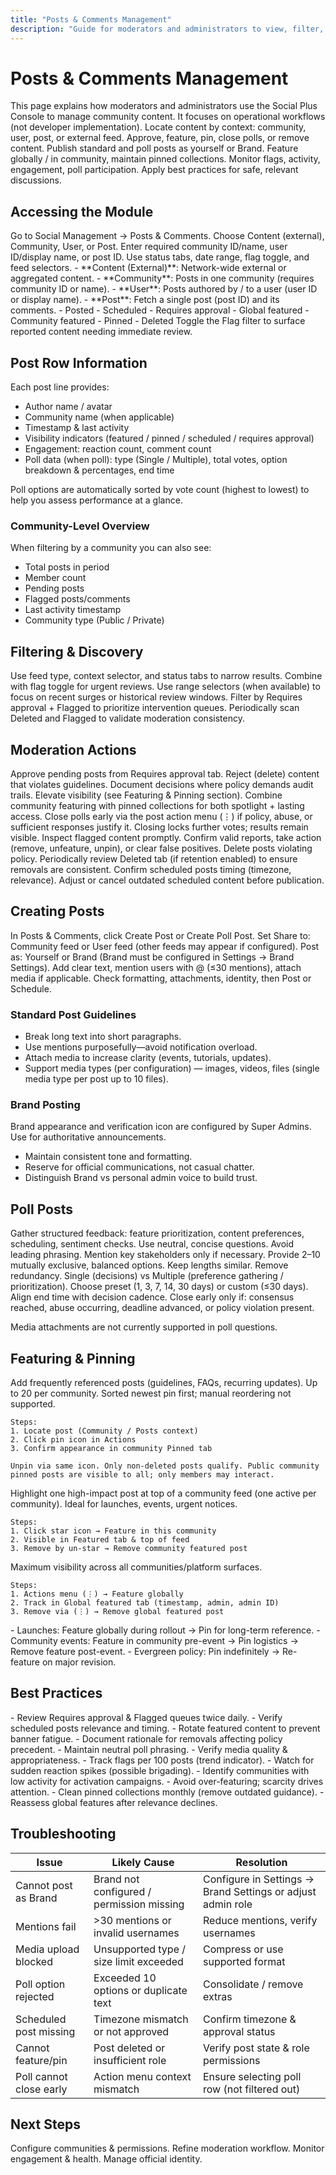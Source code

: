 ```yaml
---
title: "Posts & Comments Management"
description: "Guide for moderators and administrators to view, filter, create, feature, pin, and moderate posts & comments in the Console"
---
```


# Posts & Comments Management

<Info>
This page explains how moderators and administrators use the Social Plus Console to manage community content. It focuses on operational workflows (not developer implementation).
</Info>

<CardGroup cols={3}>
  <Card title="View & Filter" icon="search">Locate content by context: community, user, post, or external feed.</Card>
  <Card title="Moderate & Enforce" icon="shield">Approve, feature, pin, close polls, or remove content.</Card>
  <Card title="Create Content" icon="plus">Publish standard and poll posts as yourself or Brand.</Card>
  <Card title="Highlight Visibility" icon="star">Feature globally / in community, maintain pinned collections.</Card>
  <Card title="Track Health" icon="chart-bar">Monitor flags, activity, engagement, poll participation.</Card>
  <Card title="Optimize Quality" icon="check-circle">Apply best practices for safe, relevant discussions.</Card>
</CardGroup>

## Accessing the Module

<Steps>
  <Step title="Open Console Module">Go to Social Management → Posts & Comments.</Step>
  <Step title="Select Context">Choose Content (external), Community, User, or Post.</Step>
  <Step title="Provide Identifier">Enter required community ID/name, user ID/display name, or post ID.</Step>
  <Step title="Apply Filters">Use status tabs, date range, flag toggle, and feed selectors.</Step>
</Steps>

<AccordionGroup>
  <Accordion title="Context Types">
    - **Content (External)**: Network-wide external or aggregated content.
    - **Community**: Posts in one community (requires community ID or name).
    - **User**: Posts authored by / to a user (user ID or display name).
    - **Post**: Fetch a single post (post ID) and its comments.
  </Accordion>
  <Accordion title="Status Tabs">
    - Posted
    - Scheduled
    - Requires approval
    - Global featured
    - Community featured
    - Pinned
    - Deleted
  </Accordion>
  <Accordion title="Flag Focus">Toggle the Flag filter to surface reported content needing immediate review.</Accordion>
</AccordionGroup>

## Post Row Information

Each post line provides:

- Author name / avatar
- Community name (when applicable)
- Timestamp & last activity
- Visibility indicators (featured / pinned / scheduled / requires approval)
- Engagement: reaction count, comment count
- Poll data (when poll): type (Single / Multiple), total votes, option breakdown & percentages, end time

<Info>Poll options are automatically sorted by vote count (highest to lowest) to help you assess performance at a glance.</Info>

### Community-Level Overview

When filtering by a community you can also see:

- Total posts in period
- Member count
- Pending posts
- Flagged posts/comments
- Last activity timestamp
- Community type (Public / Private)

## Filtering & Discovery

<Tabs>
  <Tab title="Basic Filters">
    Use feed type, context selector, and status tabs to narrow results. Combine with flag toggle for urgent reviews.
  </Tab>
  <Tab title="Date & Range">
    Use range selectors (when available) to focus on recent surges or historical review windows.
  </Tab>
  <Tab title="Escalation Review">
    Filter by Requires approval + Flagged to prioritize intervention queues.
  </Tab>
  <Tab title="Quality Audits">
    Periodically scan Deleted and Flagged to validate moderation consistency.
  </Tab>
</Tabs>

## Moderation Actions

<Tabs>
  <Tab title="Approve / Reject">
    Approve pending posts from Requires approval tab. Reject (delete) content that violates guidelines. Document decisions where policy demands audit trails.
  </Tab>
  <Tab title="Feature & Pin">
    Elevate visibility (see Featuring & Pinning section). Combine community featuring with pinned collections for both spotlight + lasting access.
  </Tab>
  <Tab title="Poll Control">
    Close polls early via the post action menu (⋮) if policy, abuse, or sufficient responses justify it. Closing locks further votes; results remain visible.
  </Tab>
  <Tab title="Flags Workflow">
    Inspect flagged content promptly. Confirm valid reports, take action (remove, unfeature, unpin), or clear false positives.
  </Tab>
  <Tab title="Deletion & Restoration">
    Delete posts violating policy. Periodically review Deleted tab (if retention enabled) to ensure removals are consistent.
  </Tab>
  <Tab title="Scheduling Oversight">
    Confirm scheduled posts timing (timezone, relevance). Adjust or cancel outdated scheduled content before publication.
  </Tab>
</Tabs>

## Creating Posts

<Steps>
  <Step title="Open Creation">In Posts & Comments, click Create Post or Create Poll Post.</Step>
  <Step title="Choose Destination">Set Share to: Community feed or User feed (other feeds may appear if configured).</Step>
  <Step title="Select Identity">Post as: Yourself or Brand (Brand must be configured in Settings → Brand Settings).</Step>
  <Step title="Compose Content">Add clear text, mention users with @ (≤30 mentions), attach media if applicable.</Step>
  <Step title="Review & Publish">Check formatting, attachments, identity, then Post or Schedule.</Step>
</Steps>

### Standard Post Guidelines

- Break long text into short paragraphs.
- Use mentions purposefully—avoid notification overload.
- Attach media to increase clarity (events, tutorials, updates).
- Support media types (per configuration) — images, videos, files (single media type per post up to 10 files).

### Brand Posting

<Info>Brand appearance and verification icon are configured by Super Admins. Use for authoritative announcements.</Info>

- Maintain consistent tone and formatting.
- Reserve for official communications, not casual chatter.
- Distinguish Brand vs personal admin voice to build trust.

## Poll Posts

<Tabs>
  <Tab title="Purpose">Gather structured feedback: feature prioritization, content preferences, scheduling, sentiment checks.</Tab>
  <Tab title="Question Crafting">Use neutral, concise questions. Avoid leading phrasing. Mention key stakeholders only if necessary.</Tab>
  <Tab title="Options">Provide 2–10 mutually exclusive, balanced options. Keep lengths similar. Remove redundancy.</Tab>
  <Tab title="Selection Type">Single (decisions) vs Multiple (preference gathering / prioritization).</Tab>
  <Tab title="Duration">Choose preset (1, 3, 7, 14, 30 days) or custom (≤30 days). Align end time with decision cadence.</Tab>
  <Tab title="Early Closure">Close early only if: consensus reached, abuse occurring, deadline advanced, or policy violation present.</Tab>
</Tabs>

<Warning>Media attachments are not currently supported in poll questions.</Warning>

## Featuring & Pinning

<AccordionGroup>
  <Accordion title="Pinned Collection (Access)">
    Add frequently referenced posts (guidelines, FAQs, recurring updates). Up to 20 per community. Sorted newest pin first; manual reordering not supported.
    
    Steps:
    1. Locate post (Community / Posts context)
    2. Click pin icon in Actions
    3. Confirm appearance in community Pinned tab
    
    Unpin via same icon. Only non-deleted posts qualify. Public community pinned posts are visible to all; only members may interact.
  </Accordion>
  <Accordion title="Community Featuring (Spotlight)">
    Highlight one high-impact post at top of a community feed (one active per community). Ideal for launches, events, urgent notices.
    
    Steps:
    1. Click star icon → Feature in this community
    2. Visible in Featured tab & top of feed
    3. Remove by un-star → Remove community featured post
  </Accordion>
  <Accordion title="Global Featuring (Network-Wide)">
    Maximum visibility across all communities/platform surfaces.
    
    Steps:
    1. Actions menu (⋮) → Feature globally
    2. Track in Global featured tab (timestamp, admin, admin ID)
    3. Remove via (⋮) → Remove global featured post
  </Accordion>
  <Accordion title="Strategic Combinations">
    - Launches: Feature globally during rollout → Pin for long-term reference.
    - Community events: Feature in community pre-event → Pin logistics → Remove feature post-event.
    - Evergreen policy: Pin indefinitely → Re-feature on major revision.
  </Accordion>
</AccordionGroup>

## Best Practices

<AccordionGroup>
  <Accordion title="Daily Operations">
    - Review Requires approval & Flagged queues twice daily.
    - Verify scheduled posts relevance and timing.
    - Rotate featured content to prevent banner fatigue.
  </Accordion>
  <Accordion title="Quality & Compliance">
    - Document rationale for removals affecting policy precedent.
    - Maintain neutral poll phrasing.
    - Verify media quality & appropriateness.
  </Accordion>
  <Accordion title="Engagement Health">
    - Track flags per 100 posts (trend indicator).
    - Watch for sudden reaction spikes (possible brigading).
    - Identify communities with low activity for activation campaigns.
  </Accordion>
  <Accordion title="Visibility Hygiene">
    - Avoid over-featuring; scarcity drives attention.
    - Clean pinned collections monthly (remove outdated guidance).
    - Reassess global features after relevance declines.
  </Accordion>
</AccordionGroup>

## Troubleshooting

| Issue | Likely Cause | Resolution |
|-------|--------------|------------|
| Cannot post as Brand | Brand not configured / permission missing | Configure in Settings → Brand Settings or adjust admin role |
| Mentions fail | >30 mentions or invalid usernames | Reduce mentions, verify usernames | 
| Media upload blocked | Unsupported type / size limit exceeded | Compress or use supported format | 
| Poll option rejected | Exceeded 10 options or duplicate text | Consolidate / remove extras | 
| Scheduled post missing | Timezone mismatch or not approved | Confirm timezone & approval status | 
| Cannot feature/pin | Post deleted or insufficient role | Verify post state & role permissions | 
| Poll cannot close early | Action menu context mismatch | Ensure selecting poll row (not filtered out) | 

## Next Steps

<CardGroup cols={2}>
  <Card title="Community Management" icon="users" href="../communities">Configure communities & permissions.</Card>
  <Card title="Moderation Overview" icon="shield" href="../../moderation/overview">Refine moderation workflow.</Card>
</CardGroup>

<CardGroup cols={2}>
  <Card title="Analytics" icon="chart-bar" href="../../analytics/overview">Monitor engagement & health.</Card>
  <Card title="Brand Settings" icon="badge-check" href="../../settings/brand-settings">Manage official identity.</Card>
</CardGroup>
